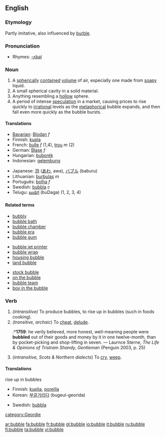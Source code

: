 ==English==
===Etymology===
Partly imitative, also influenced by [[burble]].

===Pronunciation===
*Rhymes: [[Rhymes:English:-ʌbəl|-ʌbəl]]

===Noun===
{{en-noun}}

#A [[spherical]]ly [[contained]] [[volume]] of air, especially one made from [[soapy]] liquid.
#A small spherical cavity in a solid material.
#Anything resembling a [[hollow]] sphere.
#A period of intense [[speculation]] in a market, causing prices to rise quickly to [[irrational]] levels as the [[metaphorical]] bubble expands, and then fall even more quickly as the bubble bursts.

====Translations====
{{top}}
*[[Bavarian]]: [[Blodan]] ''f''
*Finnish: [[kupla]]
*French: [[bulle]] ''f'' (1,4), [[trou]] ''m'' (2)
*German: [[Blase]] ''f''
*Hungarian: [[buborék]]
*Indonesian: [[gelembung]]
{{mid}}
*Japanese: [[泡]] ([[あわ]], awa), [[バブル]] (baburu)
*Lithuanian: [[burbulas]] ''m''
*Português: [[bolha]] ''f''
*Swedish: [[bubbla]] ''c''
*Telugu: [[బుడగ]] (buDaga) (1, 2, 3, 4)
{{bottom}}

====Related terms====
{{top3}}
*[[bubbly]]
*[[bubble bath]]
*[[bubble chamber]]
*[[bubble era]]
*[[bubble gum]]
{{mid3}}
*[[bubble jet printer]]
*[[bubble wrap]]
*[[housing bubble]]
*[[land bubble]]
{{mid3}}
*[[stock bubble]]
*[[on the bubble]]
*[[bubble team]]
*[[boy in the bubble]]
{{bottom}}

===Verb===
{{en-verb|bubbl|es}}

# ''(intransitive)'' To produce bubbles, to rise up in bubbles (such in foods cooking).
# ''(transitive, archaic'') To [[cheat]], [[delude]].
#:*'''1759''': he verily believed, more honest, well-meaning people were '''bubbled''' out of their goods and money by it in one twelve-month, than by pocket-picking and shop-lifting in seven. — Laurnce Sterne, ''The Life & Opinions of Tristram Shandy, Gentleman'' (Penguin 2003, p. 25)
#(''intransitive, Scots & Northern dialects'') To [[cry]], [[weep]].

====Translations====
;rise up in bubbles
{{top}}
*Finnish: [[kuplia]], [[poreilla]]
*Korean: [[부글]]거리다 (bugeul-georida)
{{mid}}
*Swedish: [[bubbla]]
{{bottom}}



[[category:Geordie]]

[[ar:bubble]]
[[fa:bubble]]
[[fr:bubble]]
[[gl:bubble]]
[[io:bubble]]
[[it:bubble]]
[[ru:bubble]]
[[fi:bubble]]
[[ta:bubble]]
[[vi:bubble]]